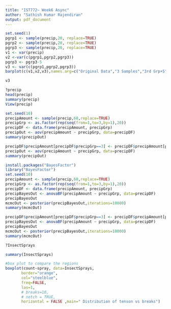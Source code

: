 ```yaml
---
title: "IST772– Week6 Async"
author: "Sathish Kumar Rajendiran"
output: pdf_document
---
```


```r
set.seed(1)
pgrp1 <- sample(precip,20, replace=TRUE)
pgrp2 <- sample(precip,20, replace=TRUE)
pgrp3 <- sample(precip,20, replace=TRUE)
v1 <- var(precip)
v2 <-var(c(pgrp1,pgrp2,pgrp3))
pgrp3 <- pgrp3-5
v3 <- var(c(pgrp1,pgrp2,pgrp3))
barplot(c(v1,v2,v3),names.arg=c("Original Data","3 Samples","3rd Grp+5"))

```

```r
v3
```
```r
?precip
head(precip)
summary(precip)
View(precip)
```




```r
set.seed(10)
precipAmount <- sample(precip,60,replace=TRUE)
precipGrp <- as.factor(rep(seq(from=1,to=3,by=1),20))
precipDF <- data.frame(precipAmount, precipGrp)
precipOut <- aov(precipAmount ~ precipGrp, data=precipDF)
summary(precipOut) 
```

```r
precipDF$precipAmount[precipDF$precipGrp==3] <- precipDF$precipAmount[precipDF$precipGrp==3] - 7
precipOut <- aov(precipAmount ~ precipGrp, data=precipDF)
summary(precipOut)
```

```r
install.packages("BayesFactor")
library("BayesFactor")
set.seed(10)  
precipAmount <- sample(precip,60,replace=TRUE)
precipGrp <- as.factor(rep(seq(from=1,to=3,by=1),20))
precipDF <- data.frame(precipAmount, precipGrp)
precipBayesOut <- anovaBF(precipAmount ~ precipGrp, data=precipDF)
precipBayesOut
mcmcOut <- posterior(precipBayesOut,iterations=10000)
summary(mcmcOut)
```
```r
precipDF$precipAmount[precipDF$precipGrp==3] <- precipDF$precipAmount[precipDF$precipGrp==3] - 7
precipBayesOut <- anovaBF(precipAmount ~ precipGrp, data=precipDF)
precipBayesOut
mcmcOut <- posterior(precipBayesOut,iterations=10000)
summary(mcmcOut)

```

```r
?InsectSprays

summary(InsectSprays)
```
```r
#box plot to compare the regions
boxplot(count~spray, data=InsectSprays,
       border="orange", 
       col="steelblue",
       freq=FALSE,
       las=1, 
       # breaks=10,
       # notch = TRUE,
       horizontal = FALSE ,main=" Distribution of tenson vs breaks")
```

